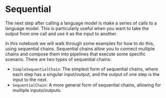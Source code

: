 # Sequential

<!-- WARNING: THIS FILE WAS AUTOGENERATED! DO NOT EDIT! Instead, edit the notebook w/the location & name as this file. -->

The next step after calling a language model is make a series of calls to a language model. This is particularly useful when you want to take the output from one call and use it as the input to another.

In this notebook we will walk through some examples for how to do this, using sequential chains. Sequential chains allow you to connect multiple chains and compose them into pipelines that execute some specific scenario. There are two types of sequential chains:

- `SimpleSequentialChain`: The simplest form of sequential chains, where each step has a singular input/output, and the output of one step is the input to the next.
- `SequentialChain`: A more general form of sequential chains, allowing for multiple inputs/outputs.


<Example />
